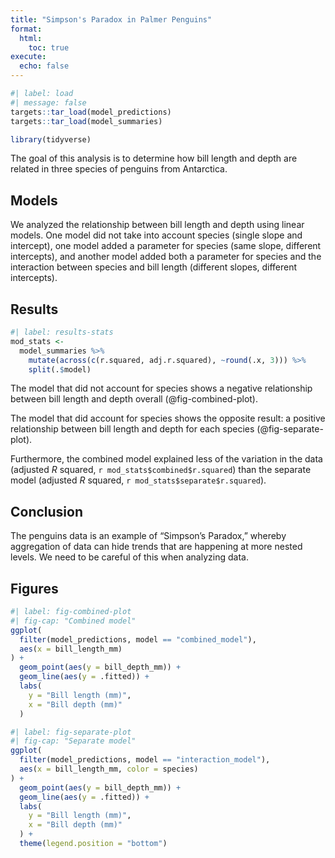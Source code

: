 ```yaml
---
title: "Simpson's Paradox in Palmer Penguins"
format:
  html:
    toc: true
execute: 
  echo: false
---
```


```r
#| label: load
#| message: false
targets::tar_load(model_predictions)
targets::tar_load(model_summaries)

library(tidyverse)
```

The goal of this analysis is to determine how bill length and depth are related in three species of penguins from Antarctica.

## Models

We analyzed the relationship between bill length and depth using linear models. One model did not take into account species (single slope and intercept), one model added a parameter for species (same slope, different intercepts), and another model added both a parameter for species and the interaction between species and bill length (different slopes, different intercepts).

## Results

```r
#| label: results-stats
mod_stats <-
  model_summaries %>%
    mutate(across(c(r.squared, adj.r.squared), ~round(.x, 3))) %>%
    split(.$model)
```

The model that did not account for species shows a negative relationship between bill length and depth overall (@fig-combined-plot).

The model that did account for species shows the opposite result: a positive relationship between bill length and depth for each species (@fig-separate-plot).

Furthermore, the combined model explained less of the variation in the data (adjusted *R* squared, `r mod_stats$combined$r.squared`) than the separate model (adjusted *R* squared, `r mod_stats$separate$r.squared`).

## Conclusion

The penguins data is an example of "Simpson's Paradox," whereby aggregation of data can hide trends that are happening at more nested levels. We need to be careful of this when analyzing data.

## Figures

```r
#| label: fig-combined-plot
#| fig-cap: "Combined model"
ggplot(
  filter(model_predictions, model == "combined_model"),
  aes(x = bill_length_mm)
) +
  geom_point(aes(y = bill_depth_mm)) +
  geom_line(aes(y = .fitted)) +
  labs(
    y = "Bill length (mm)",
    x = "Bill depth (mm)"
  )
```

```r
#| label: fig-separate-plot
#| fig-cap: "Separate model"
ggplot(
  filter(model_predictions, model == "interaction_model"),
  aes(x = bill_length_mm, color = species)
) +
  geom_point(aes(y = bill_depth_mm)) +
  geom_line(aes(y = .fitted)) +
  labs(
    y = "Bill length (mm)",
    x = "Bill depth (mm)"
  ) +
  theme(legend.position = "bottom")
```
